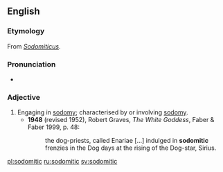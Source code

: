 ==English==

===Etymology===
From {{etyl|la|en}} ''[[Sodomiticus]]''.

===Pronunciation===
* {{IPA|/sɒdəˈmɪtɪk/|lang=en}}

===Adjective===
{{en-adj}}

# Engaging in [[sodomy]]; characterised by or involving [[sodomy]].
#* '''1948''' (revised 1952), Robert Graves, ''The White Goddess'', Faber & Faber 1999, p. 48:
#*: the dog-priests, called Enariae [...] indulged in '''sodomitic''' frenzies in the Dog days at the rising of the Dog-star, Sirius.

[[pl:sodomitic]]
[[ru:sodomitic]]
[[sv:sodomitic]]